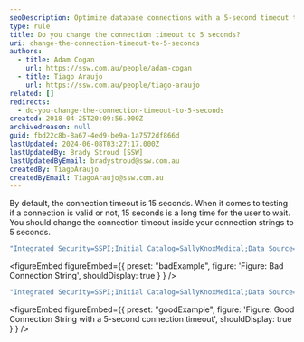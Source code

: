 ```yaml
---
seoDescription: Optimize database connections with a 5-second timeout to reduce wait times and improve user experience.
type: rule
title: Do you change the connection timeout to 5 seconds?
uri: change-the-connection-timeout-to-5-seconds
authors:
  - title: Adam Cogan
    url: https://ssw.com.au/people/adam-cogan
  - title: Tiago Araujo
    url: https://ssw.com.au/people/tiago-araujo
related: []
redirects:
  - do-you-change-the-connection-timeout-to-5-seconds
created: 2018-04-25T20:09:56.000Z
archivedreason: null
guid: fbd22c8b-8a67-4ed9-be9a-1a7572df866d
lastUpdated: 2024-06-08T03:27:17.000Z
lastUpdatedBy: Brady Stroud [SSW]
lastUpdatedByEmail: bradystroud@ssw.com.au
createdBy: TiagoAraujo
createdByEmail: TiagoAraujo@ssw.com.au
---
```


By default, the connection timeout is 15 seconds. When it comes to testing if a connection is valid or not, 15 seconds is a long time for the user to wait. You should change the connection timeout inside your connection strings to 5 seconds.
```csharp
"Integrated Security=SSPI;Initial Catalog=SallyKnoxMedical;Data Source=TUNA"
```

<figureEmbed figureEmbed={{
  preset: "badExample",
  figure: 'Figure: Bad Connection String',
  shouldDisplay: true
} } />


```csharp
"Integrated Security=SSPI;Initial Catalog=SallyKnoxMedical;Data Source=TUNA;Connect Timeout=5"
```

<figureEmbed figureEmbed={{
  preset: "goodExample",
  figure: 'Figure: Good Connection String with a 5-second connection timeout',
  shouldDisplay: true
} } />
